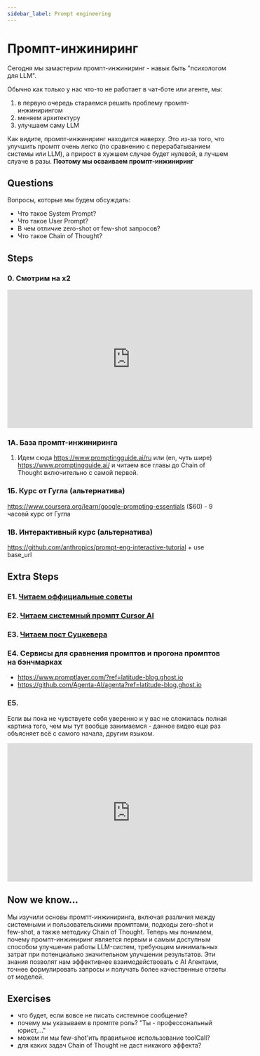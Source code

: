 ```yaml
---
sidebar_label: Prompt engineering
---
```


# Промпт-инжиниринг

Сегодня мы замастерим промпт-инжиниринг - навык быть "психологом для LLM". 

Обычно как только у нас что-то не работает в чат-боте или агенте, мы:

1. в первую очередь стараемся решить проблему промпт-инжинирингом
2. меняем архитектуру
3. улучшаем саму LLM

Как видите, промпт-инжиниринг находится наверху. Это из-за того, что улучшить промпт очень легко (по сравнению с перерабатыванием системы или LLM), а прирост в хужшем случае будет нулевой, в лучшем слуаче в разы. **Поэтому мы осваиваем промпт-инжиниринг**

## Questions

Вопросы, которые мы будем обсуждать:
- Что такое System Prompt?
- Что такое User Prompt?
- В чем отличие zero-shot от few-shot запросов?
- Что такое Chain of Thought?


## Steps

### 0. Смотрим на х2

<iframe width="560" height="315" src="https://www.youtube.com/embed/p09yRj47kNM?si=ZAq3fh1Lk6gIFXPp" title="YouTube video player" frameborder="0" allow="accelerometer; autoplay; clipboard-write; encrypted-media; gyroscope; picture-in-picture; web-share" referrerpolicy="strict-origin-when-cross-origin" allowfullscreen></iframe>

### 1А. База промпт-инжиниринга

1. Идем сюда https://www.promptingguide.ai/ru или (en, чуть шире) https://www.promptingguide.ai/ и читаем все главы до Chain of Thought включительно с самой первой.

### 1Б. Курс от Гугла (альтернатива)

https://www.coursera.org/learn/google-prompting-essentials ($60) - 9 часовй курс от Гугла

### 1В. Интерактивный курс (альтернатива)

https://github.com/anthropics/prompt-eng-interactive-tutorial + use base_url 


## Extra Steps

### E1. [Читаем оффициальные советы](https://platform.openai.com/docs/guides/prompt-engineering)

### E2. [Читаем системный промпт Cursor AI](https://github.com/maxfahl/cursor-agent-master-prompt)

### E3. [Читаем пост Суцкевера](https://x.com/ilyasutsk/status/1832211266129293618)

### E4. Сервисы для сравнения промптов и прогона промптов на бэнчмарках

- https://www.promptlayer.com/?ref=latitude-blog.ghost.io
- https://github.com/Agenta-AI/agenta?ref=latitude-blog.ghost.io

### E5.

Если вы пока не чувствуете себя уверенно и у вас не сложилась полная картина того, чем мы тут вообще занимаемся - данное видео еще раз объясняет всё с самого начала, другим языком.

<iframe width="560" height="315" src="https://www.youtube.com/embed/LWiMwhDZ9as?si=_PE-sxOD7d_VoL1K" title="YouTube video player" frameborder="0" allow="accelerometer; autoplay; clipboard-write; encrypted-media; gyroscope; picture-in-picture; web-share" referrerpolicy="strict-origin-when-cross-origin" allowfullscreen></iframe>

## Now we know...
Мы изучили основы промпт-инжиниринга, включая различия между системными и пользовательскими промптами, подходы zero-shot и few-shot, а также методику Chain of Thought. Теперь мы понимаем, почему промпт-инжиниринг является первым и самым доступным способом улучшения работы LLM-систем, требующим минимальных затрат при потенциально значительном улучшении результатов. Эти знания позволят нам эффективнее взаимодействовать с AI Агентами, точнее формулировать запросы и получать более качественные ответы от моделей.

## Exercises

- что будет, если вовсе не писать системное сообщение?
- почему мы указываем в промпте роль? "Ты - профессональный юрист,..."
- можем ли мы few-shot'ить правильное использование toolCall?
- для каких задач Chain of Thought не даст никакого эффекта?



